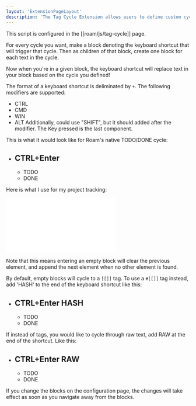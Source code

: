 ```yaml
---
layout: 'ExtensionPageLayout'
description: 'The Tag Cycle Extension allows users to define custom cycles tied to a keyboard shortcut!'
---
```


This script is configured in the [[roam/js/tag-cycle]] page.

For every cycle you want, make a block denoting the keyboard shortcut that will trigger that cycle. Then as children of that block, create one block for each text in the cycle.

Now when you're in a given block, the keyboard shortcut will replace text in your block based on the cycle you defined!

The format of a keyboard shortcut is deliminated by `+`. The following modifiers are supported:
- CTRL
- CMD
- WIN
- ALT
Additionally, could use "SHIFT", but it should added after the modifier. The Key pressed is the last component.

This is what it would look like for Roam's native TODO/DONE cycle:

- CTRL+Enter
    -
    - TODO
    - DONE

Here is what I use for my project tracking:

![](/images/tag-cycle.md)

Note that this means entering an empty block will clear the previous element, and append the next element when no other element is found.

By default, empty blocks will cycle to a `[[]]` tag. To use a `#[[]]` tag instead, add 'HASH' to the end of the keyboard shortcut like this:

- CTRL+Enter HASH
    -
    - TODO
    - DONE

If instead of tags, you would like to cycle through raw text, add RAW at the end of the shortcut. Like this:

- CTRL+Enter RAW
    -
    - TODO
    - DONE

If you change the blocks on the configuration page, the changes will take effect as soon as you navigate away from the blocks.
